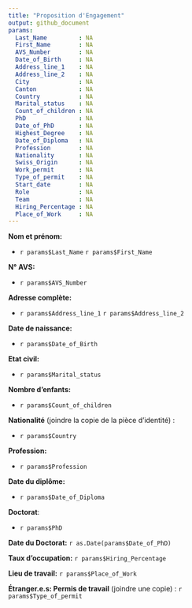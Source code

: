 ```yaml
---
title: "Proposition d'Engagement"
output: github_document
params:
  Last_Name         : NA
  First_Name        : NA
  AVS_Number        : NA
  Date_of_Birth     : NA
  Address_line_1    : NA
  Address_line_2    : NA
  City              : NA
  Canton            : NA
  Country           : NA
  Marital_status    : NA
  Count_of_children : NA
  PhD               : NA
  Date_of_PhD       : NA
  Highest_Degree    : NA
  Date_of_Diploma   : NA
  Profession        : NA
  Nationality       : NA
  Swiss_Origin      : NA
  Work_permit       : NA
  Type_of_permit    : NA
  Start_date        : NA
  Role              : NA
  Team              : NA
  Hiring_Percentage : NA
  Place_of_Work     : NA
---
```


**Nom et prénom:** 

- `r params$Last_Name` `r params$First_Name`

**N° AVS:**  

- `r params$AVS_Number`

**Adresse complète:** 

- `r params$Address_line_1` `r params$Address_line_2`

**Date de naissance:** 

- `r params$Date_of_Birth`

**Etat civil:** 

- `r params$Marital_status`

**Nombre d'enfants:** 

- `r params$Count_of_children`

**Nationalité** (joindre la copie de la pièce d’identité) : 

- `r params$Country`

**Profession:** 

- `r params$Profession`

**Date du diplôme:** 

- `r params$Date_of_Diploma`

**Doctorat**:  

- `r params$PhD`

**Date du Doctorat:** `r as.Date(params$Date_of_PhD)`

**Taux d'occupation:** `r params$Hiring_Percentage`

**Lieu de travail:**  `r params$Place_of_Work`

**Étranger.e.s: Permis de travail** (joindre une copie) : `r params$Type_of_permit`
